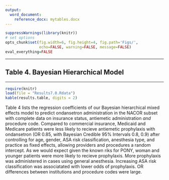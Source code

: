 ```yaml
---
output:
  word_document:
    reference_docx: mytables.docx
---
```



```r
suppressWarnings(library(knitr))
# set options
opts_chunk$set(fig.width=6, fig.height=4, fig.path='Figs/',
               echo=FALSE, warning=FALSE, message=FALSE)
eval_everything=FALSE
```

***

## Table 4. Bayesian Hierarchical Model {#Bayesian_table}

---

```r
require(knitr)
load(file = "Results7.0.Rdata")
kable(results.table, digits = 2)
```

Table 4 lists the regression coefficients of our Bayesian hierarchical mixed effects model to predict ondansetron administration in the NACOR subset with complete data on  insurance status, antiemetic administration *and* procedure code. Compared to commercial insurance, Medicaid and Medicare patients were less likely to recieve antiemetic prophylaxis with ondansetron (OR 0.85, with Bayesian Credible 95% Intervals 0.8, 0.9) after controlling for age, gender, ASA risk classification, anesthesia type, and practice as fixed effects, allowing providers and procedures a random intercept. As we would expect given the known riks for PONY, woman and younger patients were more likely to recieve prophylaxis. More prophylaxis was administered in cases using general anesthesia. Increasing ASA risk classification was associatated with lower odds of prophylaxis. OR differences between institutions and procedure codes were large.


